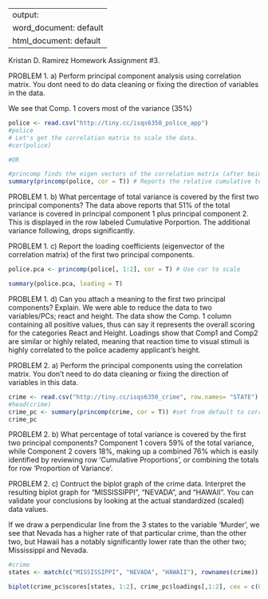 

---
output:
  word_document: default
  html_document: default
---
Kristan D. Ramirez
Homework Assignment #3. 

PROBLEM 1.
a) Perform principal component analysis using correlation matrix. You dont need to 
do data cleaning or fixing the direction of variables in the data. 

We see that Comp. 1 covers most of the variance (35%)
```r
police <- read.csv("http://tiny.cc/isqs6350_police_app")
#police
# Let's get the correlation matrix to scale the data.
#cor(police)

#OR

#princomp finds the eigen vectors of the correlation matrix (after being switched from it's default of cov)
summary(princomp(police, cor = T)) # Reports the relative cumulative total variances. 


```
PROBLEM 1.
b) What percentage of total variance is covered by the first two principal components? The data above reports that
51% of the total variance is covered in principal component 1 plus principal component 2. This is displayed in
the row labeled Cumulative Porportion. The additional variance following, drops significantly. 



PROBLEM 1. 
c) Report the loading coefficients (eigenvector of the correlation matrix) of the first two principal components.
```r

police.pca <- princomp(police[, 1:2], cor = T) # Use cor to scale

summary(police.pca, loading = T)


```
PROBLEM 1. 
d) Can you attach a meaning to the first two principal components? Explain.
We were able to reduce the data to two variables/PCs; react and height. 
The data show the Comp. 1 column containing all positive values, thus can say it represents the overall scoring
for the categories React and Height. Loadings show that Comp1 and Comp2 are similar or highly related, meaning
that reaction time to visual stimuli is highly correlated to the police academy applicant's height. 



PROBLEM 2.
a) Perform the principal components using the correlation matrix. You don't need to do data cleaning or fixing the direction of variables in this data.

```r
crime <- read.csv("http://tiny.cc/isqs6350_crime", row.names= "STATE")
#head(crime)
crime_pc <- summary(princomp(crime, cor = T)) #set from default to correlation.
crime_pc

```

PROBLEM 2.
b) What percentage of total variance is covered by the first two principal components?
Component 1 covers 59% of the total variance, while Component 2 covers 18%, making up a combined 76%
which is easily identified by reviewing row 'Cumulative Proportions', or combining the totals for row 'Proportion
of Variance'.  

PROBLEM 2. 
c) Contruct the biplot graph of the crime data. Interpret the resulting biplot graph
for "MISSISSIPPI", "NEVADA", and "HAWAII". You can validate your conclusions by looking at the actual standardized (scaled) data values. 

If we draw a perpendicular line from the 3 states to the variable 'Murder', we see that Nevada has a 
higher rate of that particular crime, than the other two, but Hawaii has a notably significantly lower rate than 
the other two; Mississippi and Nevada. 


```r
#crime
states <- match(c("MISSISSIPPI", "NEVADA", "HAWAII"), rownames(crime))

biplot(crime_pc$scores[states, 1:2], crime_pc$loadings[,1:2], cex = c(0.6,.4))

```
